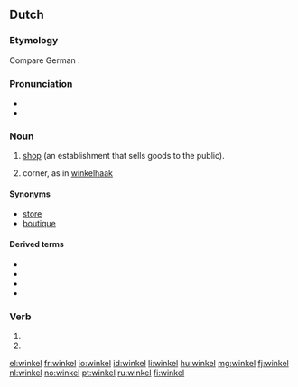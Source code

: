 {{also|Winkel}}
==Dutch==

===Etymology===
Compare German {{term|Winkel||corner|lang=de}}.

===Pronunciation===
* {{IPA|/ˈʋɪŋ.kəl/|lang=nl}}
* {{audio|Nl-winkel.ogg|audio}}

===Noun===
{{nl-noun|m}}

# [[shop]] (an establishment that sells goods to the public).
# {{obsolete}} corner, as in [[winkelhaak]]

====Synonyms====
* [[store]]
* [[boutique]]

====Derived terms====
{{top4}}
* {{l|nl|platenwinkel}}
* {{l|nl|webwinkel}}
* {{l|nl|sportwinkel}}
* {{l|nl|winkelhaak}}
{{bottom}}

===Verb===
{{head|nl}}

# {{nl-verb-form|p=1|n=sg|t=pres|m=ind|winkelen}}
# {{nl-verb-form|m=imp|winkelen}}

[[el:winkel]]
[[fr:winkel]]
[[io:winkel]]
[[id:winkel]]
[[li:winkel]]
[[hu:winkel]]
[[mg:winkel]]
[[fj:winkel]]
[[nl:winkel]]
[[no:winkel]]
[[pt:winkel]]
[[ru:winkel]]
[[fi:winkel]]